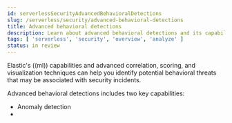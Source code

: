 ```yaml
---
id: serverlessSecurityAdvancedBehavioralDetections
slug: /serverless/security/advanced-behavioral-detections
title: Advanced behavioral detections
description: Learn about advanced behavioral detections and its capabilities.
tags: [ 'serverless', 'security', 'overview', 'analyze' ]
status: in review
---
```


<DocBadge template="technical preview" />

Elastic's ((ml)) capabilities and advanced correlation, scoring, and visualization techniques can help you identify potential behavioral threats that may be associated with security incidents.

Advanced behavioral detections includes two key capabilities:

* <DocLink id="serverlessSecurityMachineLearning">Anomaly detection</DocLink>
* <DocLink id="serverlessSecurityBehavioralDetectionUseCases" />
